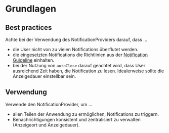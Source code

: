 # Grundlagen

## Best practices

Achte bei der Verwendung des NotificationProviders darauf, dass ...

- die User nicht von zu vielen Notifications überflutet werden.
- die eingesetzten Notifications die Richtlinien aus der
  [Notification Guideline](/03-components/status/notification) einhalten.
- bei der Nutzung von `autoClose` darauf geachtet wird, dass User ausreichend
  Zeit haben, die Notification zu lesen. Idealerweise sollte die Anzeigedauer
  einstellbar sein.

## Verwendung

Verwende den NotificationProvider, um ...

- allen Teilen der Anwendung zu ermöglichen, Notifications zu triggern.
- Benachrichtigungen konsistent und zentralisiert zu verwalten (Anzeigeort und
  Anzeigedauer).

